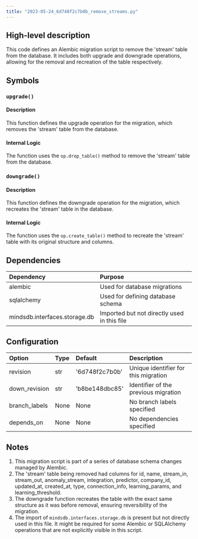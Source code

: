 ```yaml
---
title: "2023-05-24_6d748f2c7b0b_remove_streams.py"
---
```


## High-level description
This code defines an Alembic migration script to remove the 'stream' table from the database. It includes both upgrade and downgrade operations, allowing for the removal and recreation of the table respectively.

## Symbols

### `upgrade()`
#### Description
This function defines the upgrade operation for the migration, which removes the 'stream' table from the database.

#### Internal Logic
The function uses the `op.drop_table()` method to remove the 'stream' table from the database.

### `downgrade()`
#### Description
This function defines the downgrade operation for the migration, which recreates the 'stream' table in the database.

#### Internal Logic
The function uses the `op.create_table()` method to recreate the 'stream' table with its original structure and columns.

## Dependencies
| Dependency | Purpose |
|:-----------|:--------|
| alembic | Used for database migrations |
| sqlalchemy | Used for defining database schema |
| mindsdb.interfaces.storage.db | Imported but not directly used in this file |

## Configuration
| Option | Type | Default | Description |
|:-------|:-----|:--------|:------------|
| revision | str | '6d748f2c7b0b' | Unique identifier for this migration |
| down_revision | str | 'b8be148dbc85' | Identifier of the previous migration |
| branch_labels | None | None | No branch labels specified |
| depends_on | None | None | No dependencies specified |

## Notes
1. This migration script is part of a series of database schema changes managed by Alembic.
2. The 'stream' table being removed had columns for id, name, stream_in, stream_out, anomaly_stream, integration, predictor, company_id, updated_at, created_at, type, connection_info, learning_params, and learning_threshold.
3. The downgrade function recreates the table with the exact same structure as it was before removal, ensuring reversibility of the migration.
4. The import of `mindsdb.interfaces.storage.db` is present but not directly used in this file. It might be required for some Alembic or SQLAlchemy operations that are not explicitly visible in this script.